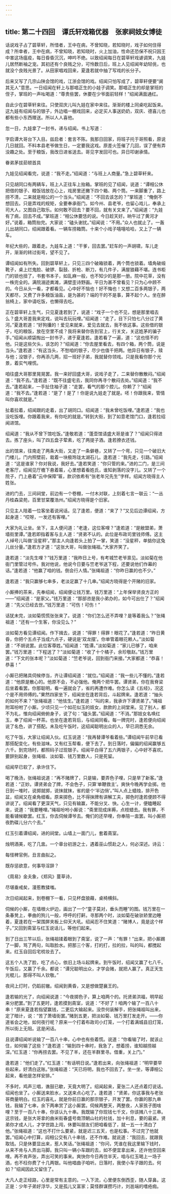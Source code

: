 ```yaml
---
---
---
```

title: 第二十四回　谭氏轩戏箱优器　张家祠妓女博徒
---



话说戏子占了碧草轩，所惜者，王中在病，不曾知晓，若知晓时，戏子如何住得成？所幸者，王中在病，不曾知晓，若知晓时，火上加油，性命还恐保不祝只因王中害这场瘟疫，每日昏昏沉沉，呻吟不绝。以致绍闻每日在碧草轩戏谑调笑，九娃儿居然断袖之宠。其初还有个良贱之分，可怜数日后，班上人见绍闻年幼轻佻，也就没个良贱光景了。从田家唱戏回来，夏逢若就中抽了写戏的长分子。

后来又写了几宗山陕会馆的戏，江浙会馆的戏。绍闻只怕写成了，碧草轩便要“阒其无人”意思。一日绍闻在轩上与那唱正生的小娃子调笑。那唱正生的却是掌班的侄子，掌班的一声吆喝道：“尊贵些罢，休要在少爷面前轻样！”绍闻满面通红。

自此少在碧草轩来往。只使双庆儿叫九娃在家中来往。渐渐的楼上同桌吃起饭来。这九娃有绍闻与的银子，外边唱一棚戏回来，必定买人事送奶奶，双庆、德喜儿也都有些小东西赠送。所以人人喜他。

忽一日，九娃拿了一封书，递与绍闻。书上写道：

字启谭大哥台下入目。兹启者：套言不陈。我那日回家，将班子托于哥照看，原说几日就回。不料本县老爷做生日，一定要我这戏。原差火签催了几回，误了便有弄没趣之处。至于粮饭，我改日进省送去。哥见字发回可也。异日叩谢承情。

眷弟茅拔茹顿首具

九娃见绍闻看完，说道：“我不走。”绍闻道：“与班上人商量。”急上碧草轩来。

只见胡同口有两辆车，班上人正往车上抬箱。掌班的见了绍闻，说道：“谭相公休把借的银子、粮饭钱放在心上，戏房里还撇下四个箱、两个筒。一来脚重了，路上捞不清，二来就是相公的一个当头。”绍闻道：“不回去该怎的？”掌班道：“俺倒不想回去。只是弄戏的规矩，全要奉承衙门。如今州、县老爷，也留心戏儿，奉承上司大人，又图自己取乐。如何敢不回去？要不回，就有关文来了。”绍闻道：“九娃有了病，回去不成。”掌班道：“相公休要恁的说。今日趁天好。晌午过了黄河才好。”说着，箱筒抬完。大家说：“磕头谢扰。”绍闻说：“不用。”众人也就止了。一轰儿出胡同口，绍闻跟着看。一辆车捞箱筒。十来个小戏子嘻嘻哈哈，又上了一辆车。

年纪大些的，跟着走。九娃车上道：“干爹，回去罢。”赶车的一声胡啸，车儿走开，渐渐的转过街弯，望不见了。

谭绍闻如有所失。回到碧草轩上，只见三四个破箱锁着，两个筒也锁着。墙角破缎靴子，桌上烂鬼脸、破锣、裂鼓、折枪、断刀，有几件子，满屋狼藉不堪。连书柜门的锁也扭了，书套书本子，如乱麻一般，也不知少的是那一册。院中花草，没有一株完全的。满院溺迹粪滩，满壁歪诗野画。平日为甚不曾看见？只为心中顾不的。今日从头一看，才都看见。心中好不恼也！好不悔也！又想二百多两银子，两天都尽，又费了许多粮饭油盐，是为甚的？端的干的不是事，算不起个人。坐在醉翁椅上，家中请吃饭，也懒得去吃。

正在碧草轩上生气，只见夏逢若到了，说道：“戏子一个也不见，想是那里唱去么？盛大哥差我来定戏，说叫去玩玩哩。”绍闻道：“走了，目下只怕七八分过了黄河。”夏逢若道：“好狗攮的！爱见来就来，爱见去就去，我不依这事。这些借的银子，吃的粮饭，放在空里不成？我将来替你告到官上，行关文，关这姓茅的骗子手。”绍闻从顺袋掏出一封书子，递于夏逢若。逢若看了一遍，道：“这也怪不的他。只是这些欠头，该怎的？”绍闻道：“你去屋里看去，有四个箱，两个筒，说是当头。”逢若道：“有这当头，不愁咱的银子，尽少也值千把两。他异日有银子，赎与他；没银子，你再添几两，招一班好子弟，我就替你领戏。只是我看你那个光景，着实气哩慌。

咱往盛大哥那里晃晃罢。我一来好回盛大哥，说戏子走了，二来替你散散闷。”绍闻道：“我不去。”逢若道：“既不往盛宅去，我同你再寻个散闷去处。”绍闻道：“我不去。”逢若起来，一手扯住袖子道：“走罢，看气的那个腔儿。你赖了？”绍闻道：“我不去。”逢若道：“是了！是了！你是说九娃走了就是。呸！你跟我来，管情叫你喜欢就是。”

扯着拉着，绍闻跟的走着，出了胡同口。绍闻道：“我未曾吃饭哩。”逢若道：“我也没吃饭哩。你跟着我来，有你吃的就是。”转到大街，到了如意老馆门口，逢若拉绍闻进馆。

绍闻道：“我从不曾下馆吃饭。”逢敬若道：“蓬壶馆请盛大哥是谁了？”绍闻只得进去。拣了座头，叫了四五盘子荤素，吃了两提子酒。逢若撩衣还钱。

出的馆来，往南走了两条大街，又走了一条僻巷，又转了一个弯，只见一个破旧大门楼儿，门内照壁前，栽着一块极玲珑太湖石儿。逢若道：“我先走，引路。”绍闻道：“这是谁家？你对我说，我好去。”逢若笑道：“你只管的来。”进的二门，是三间老客厅，绍闻见厅檐下悬着匾，心里想着看姓氏，谁知剥落的没字儿。又转了一个院子，门上悬着“云中保障”匾，款识依希有“张老年兄先生”字样。绍闻方晓得主人姓张。

进的门去，三间祠堂，前边有一个卷棚，一付木对联，上刻着七言一联云：“一丛丹桂森梁苑，百里甘棠覆浩州。”绍闻方晓得是个旧家。

只见主人陪着一位客坐着说闲话。见了逢若，便道：“来了？”又见后边谭绍闻，方起身道：“哎呀，一发还有客哩。”

大家为礼让坐。坐下，主人便问道：“老逢，这位客哩？”逢若道：“是敝盟弟，萧墙街里谭。”逢若即指着客与主人道：“贤弟不认的。此位是布政司里钱师傅。这主人绰号儿叫做‘没星秤’。”那主人向逢若头上拍了一掌，笑道：“没星秤，单掂你这兔儿丝分量。”逢若方才道：“这张大哥，叫做张绳祖。”大家齐笑了。

逢若道：“淡先生哩？”钱万里道：“我昨日上号，有考城竺老爷禀见。淡如菊在他衙门里管过号件。我对他说，他说今日要与竺老爷送下程，还要说他们作幕的话。”逢若道：“他赢了咱的钱。倒会行人情。”张绳祖道：“你昨日赢的也不少。”

逢若道：“我只赢够七串多，老淡足赢了十几串。”绍闻方晓得是个开赌的旧家。

小厮捧的茶来，先奉绍闻，绍闻便让钱万里。钱万里道：“上年保举贤良方正的——”绍闻道：“是家父。”钱万里道：“那部咨是我小弟办的，如今可出仕了？”绍闻道：“先父已经去世。”钱万里道：“可伤！可伤！”

话犹未完，淡如菊慌慌张张来了。说道：“你们怎么还不弄哩？是等着我么？”张绳祖道：“还有一个生客，你没见么？”

淡如菊方看见谭绍闻。作下揖去，说道：“得罪！得罪！眼花了。”逢若道：“昨日黄昏，你把个五点子当成六点子，硬说是‘双龙摆’。你单管着眼花赖人。”淡如菊道：“不胡说罢。此位客尊姓。”绍闻道：“姓谭。”淡如菊道：“家儿已够了，咱来罢。”钱万里道：“下程送了？”淡如菊道：“收了十个橘子，余珍敬赵。”钱万里道：“下文的张本呢？”淡如菊道：“竺老爷说，回到衙门来接。”大家都道：“恭喜！恭喜！”

小厮已把赌具伺候停当，齐让谭绍闻道：“就位。”绍闻道：“我一些儿不懂的。”逢若道：“他原是散心的。他原不会，不必强他。俺两个把牛罢。谭贤弟，你在我脊梁后坐着看罢。你那聪明，看一遍就会了，省的再遭作难。你怎么读《五经》，况这个是不用师傅的。”果然四家坐下，绍闻坐在逢若背后，斗起牌来。逢若道：“抽头的如何不来？”张绳祖道：“他怯生。”逢若道：“叫的来，我承许下谭贤弟了。”绳祖附耳吩咐了小厮。少顷只见一个如花似玉的妓女，款款的上祠堂来。见了别人，都不为礼，惟向绍闻俯俯身子，说了句：“磕头罢。”绍闻道：“不消。”那妓女名唤红玉，奉了绍闻一杯茶。也坐在逢若背后，与绍闻同看。每一牌完时，逢若便向绍闻说了名色，讲了搭配。未及吃午饭时，这绍闻聪明出众的人，早已洞悉无余。

吃了午饭，大家让绍闻入伙。红玉说道：“我再替谭爷看着些。”谭绍闻午前早已看那搭配变化，有些滋味。又有红玉帮看，便下去了。到日落时，偏偏的绍闻赢够五六千。到完场时，都照码子过现银子。绍闻平白得了五六两银子，心中好不喜欢。要辞别起身，张绳祖、淡如菊、钱万里数人，只是死留。

绍闻早已软了，承许住下。

喝了晚汤，张绳祖说道：“再不赌牌了，只是输，要弄色子哩，只是旱了新客。”逢若道：“正妙。谭贤弟会了牌，不会色子，只算‘单鞭救主’。爽快今晚再学会掷。他日到一堆时，说掷就掷，说抹就抹，省的是个‘半边俏’。”叫人点上蜡烛，排开色盆，绍闻又在桌角细看。原来掷色，比不得抹牌有讲解工夫，掷色时逢若便顾不得讲说了。绍闻看了更深天气，只见有输赢，不能分叉、快。心生一计，便瞌睡起来，说道：“我要睡哩。”绳祖吩咐小厮说：“斋里现成床褥，点枝蜡去。我有罪，不能看铺候歇罢。红玉，你去伺候谭爷去。俺们的还早哩，你奉陪一盅罢。叫小厮把夜酌碟儿分六个去。”

红玉引着谭绍闻，进的祠堂。山墙上一面门儿，套着斋室。

烛明酒美，吃了几盅。一个章台初游之士，遇着巫山惯赴之人，何必深述。诗云：

每怪稗官例，丑言曲拟之。

既存惩欲意，何事导淫辞？

《周易》金夫象，《郑风》蔓草诗，

尽堪垂戒矣，漫惹教猱嗤。

次日绍闻起来，到卷棚下一看，只见杯盘狼藉，桌椅横斜。

伺候的小厮，在墙根火炉边，画出了一个“童子莫对，垂头而睡”的图。钱万里在一条春凳上，拳曲的狗儿一般，呼呼的打鼾。寻那两个时，淡如菊在破驮轿里边睡着，夏逢若在一架围屏夹板上仰天大吼。绍闻忍不住笑道：“赌博人，竟是这个样子。”又回到斋室与红玉说话儿，等他们起来。

到了日出三竿以后，张绳祖揉着眼到了斋室，说了一声：“有罪！”出来，把小厮踢了一脚，骂了两句，叫取脸水。把那三个客，打的打，拉的拉，叫的叫，都搅起来。红玉自回后宅梳妆去了。

这五个人洗了脸，吃了点心，依旧上场斗起牌来。到午饭时，绍闻又赢了七八千。午饭后，又赢了千余。都说：“谭兄聪明出众，才学会赌，就把人赢了。真正天生光棍儿，那得不叫人钦敬。”

夜间上灯时，仍蹈前辙。绍闻到黄昏，又是想做楚襄王的。

逢若输的光了，向绍闻说道：“今夜掷色子，算上咱两个的。托贤弟洪福，明早起来分肥罢。”到了五更时，逢若摸到斋室，说道：“不好了！咱两个输了一百八十串！”原来夏逢若指望赢钱，二更后大输起来。没奈何装解手，把张绳祖叫出来，定了暗计，说：“苦了萧墙街罢。”赌到五更，把淡如菊、钱万里打发走开。——你道省会之地，如何夜行呢？原来一个打着布政司小灯笼，一个打着满城县旧灯笼，所以街上无阻。这是闲话。

且说谭绍闻听说输了一百八十串，心中也有些着慌。说道：“你看输了时，就该止住，如何输了这些？”逢若道：“输到四十串时，我急了，想着捞，谁知越捞越深。”红玉道：“你再捞去罢。不见了羊，还在羊群里寻。借重，关上门。”

逢若道：“他们走了。”红玉道：“有话明日说。”逢若出来，向张绳祖道：“明早要早些起来，好清白这账。”张绳祖道：“天已将明，我也不回去了。坐一坐，等谭相公起来，看他是怎样安排。”

不多时，鸡声三唱，谯鼓已歇，天竟大明了。绍闻起来，夏张二人还点着灯说话。绍闻也坐了。小厮送来脸水，又送来点心吃了。逢若道：“贤弟，你这事我与老张哥商量明白。红玉的喜礼，就是你前日赢的那宗银子，开发了罢。你赢的那九串钱，我输了七串，余下两串赏了这小厮罢。伺候两整天，两整夜，人家孩子图啥哩？至于一百八十串，你该认九十串。我既输了你现钱七千文，你该摊八十三串。这宗钱，是张大哥拿的曲米街春盛号南顶朝山社的社钱，加十利息，要的最紧。贤弟你才成人儿，才学世路上闯，休要叫朋友们把咱看低了，就一五一十清白了他。”张绳祖道：“这也不打什么要紧，就是迟三五天，也是松事。不过完了他就罢。”绍闻心中打算，阎相公交有八十串钱，还不作难。就说道：“我回去，就跟我取钱。只是休要显出来，惹人笑话。”张绳祖道：“你问，凭谁在我这里输下钱时，从来不肯与人弄出马脚。我只叫一辆小车跟的去，如不便宜拿出来，还许他空回来哩。再不肯声张，弄出可笑的事来。爽快你今日再住半天，咱与红玉喝上一场子酒，也不枉你费了十几两银。叫他唱曲子咱听。日落时，我使小车子跟的去。何如？”绍闻因此又留住了。

大凡人走正经路，心里是常有主意的。一入下流，心里便东倒西歪，随人穿鼻。这正是：少年子弟好浮华，又是孤儿又富家；莫怪群谋攒巧计，刘邕端的嗜疮痂。